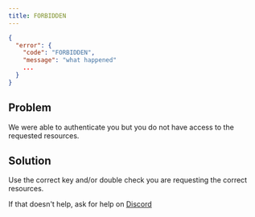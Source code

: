 ```yaml
---
title: FORBIDDEN
---
```


```json JSON response
{
  "error": {
    "code": "FORBIDDEN",
    "message": "what happened"
    ...
  }
}
```

## Problem

We were able to authenticate you but you do not have access to the requested resources.

## Solution

Use the correct key and/or double check you are requesting the correct resources.

If that doesn't help, ask for help on [Discord](https://unkey.dev/discord)
